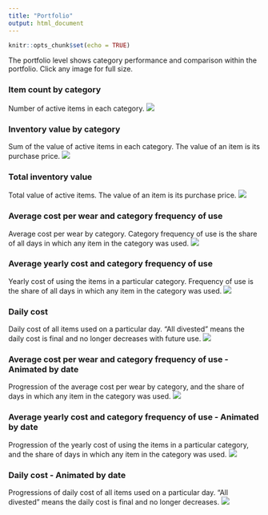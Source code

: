 ```yaml
---
title: "Portfolio"
output: html_document
---
```


```r
knitr::opts_chunk$set(echo = TRUE)

```

The portfolio level shows category performance and comparison within the portfolio. Click any image for full size.

### Item count by category
Number of active items in each category. 
[![](https://www.dropbox.com/s/uvxzeospt4ebjjc/Portfolio-Inventory-Item_count.png?raw=1)](https://www.dropbox.com/s/uvxzeospt4ebjjc/Portfolio-Inventory-Item_count.png?raw=1)

### Inventory value by category
Sum of the value of active items in each category. The value of an item is its purchase price.
[![](https://www.dropbox.com/s/xcb5b41e6sv9zl9/Portfolio-Inventory-Value_by_category.png?raw=1)](https://www.dropbox.com/s/xcb5b41e6sv9zl9/Portfolio-Inventory-Value_by_category.png?raw=1)

### Total inventory value
Total value of active items. The value of an item is its purchase price.
[![](https://www.dropbox.com/s/i91gx3qsranc89f/Portfolio-Inventory-Value_stacked.png?raw=1)](https://www.dropbox.com/s/i91gx3qsranc89f/Portfolio-Inventory-Value_stacked.png?raw=1)

### Average cost per wear and category frequency of use
Average cost per wear by category. Category frequency of use is the share of all days in which any item in the category was used.
[![](https://www.dropbox.com/s/x5fo1rr6kh4aix7/Portfolio-Daily_cost_and_Category_use.png?raw=1)](https://www.dropbox.com/s/x5fo1rr6kh4aix7/Portfolio-Daily_cost_and_Category_use.png?raw=1)

### Average yearly cost and category frequency of use
Yearly cost of using the items in a particular category. Frequency of use is the share of all days in which any item in the category was used. 
[![](https://www.dropbox.com/s/t975jd3i4c7ngn0/Portfolio-Yearly_cost_and_Category_use.png?raw=1)](https://www.dropbox.com/s/t975jd3i4c7ngn0/Portfolio-Yearly_cost_and_Category_use.png?raw=1)

### Daily cost
Daily cost of all items used on a particular day. "All divested" means the daily cost is final and no longer decreases with future use.
[![](https://www.dropbox.com/s/mq2hw7pyeyu94s7/Portfolio-Daily_cost-plot.png?raw=1)](https://www.dropbox.com/s/mq2hw7pyeyu94s7/Portfolio-Daily_cost-plot.png?raw=1)

### Average cost per wear and category frequency of use - Animated by date
Progression of the average cost per wear by category, and the share of days in which any item in the category was used.
![](https://www.dropbox.com/s/2pani5pr467ot9g/Portfolio-Daily_cost_and_Category_use-animation.gif?raw=1)

### Average yearly cost and category frequency of use - Animated by date
Progression of the yearly cost of using the items in a particular category, and the share of days in which any item in the category was used.
![](https://www.dropbox.com/s/mxsxvkblyt89w39/Portfolio-Yearly_cost_and_Category_use-animation.gif?raw=1)

### Daily cost - Animated by date
Progressions of daily cost of all items used on a particular day. "All divested" means the daily cost is final and no longer decreases.
![](https://www.dropbox.com/s/3bq0xd1z2p1cvah/Portfolio-Daily_cost-animation.gif?raw=1)








